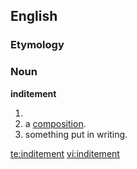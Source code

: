 ==English==
===Etymology===
{{suffix|indite|ment}}

===Noun===
'''inditement'''

# {{alternative form of|indictment}}
# a [[composition]].
# something put in writing.
[[te:inditement]]
[[vi:inditement]]